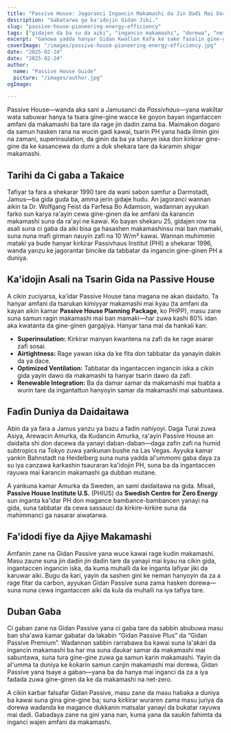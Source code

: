 ```yaml
---
title: "Passive House: Jagoranci Ingancin Makamashi da Jin Dadi Mai Dorewa"
description: "Gabatarwa ga ka'idojin Gidan Jiki."
slug: "passive-house-pioneering-energy-efficiency"
tags: ["gidajen da ba su da aiki", "ingancin makamashi", "dorewa", "net-zero"]
excerpt: "Ganowa yadda hanyar Gidan Kwallon Kafa ke sake fasalin gine-gine—ta hanyar bayar da ingantaccen jin dadin cikin gida, rage amfani da makamashi sosai, da kuma rage yawan fitar da carbon sosai, ba tare da la'akari da nau'in ginin ko yanayin ba."
coverImage: "/images/passive-house-pioneering-energy-efficiency.jpg"
date: "2025-02-24"
date: "2025-02-24"
author: 
  name: "Passive House Guide"
  picture: "/images/author.jpg"
ogImage: 

---
```

Passive House—wanda aka sani a Jamusanci da *Passivhaus*—yana wakiltar wata sabuwar hanya ta tsara gine-gine wacce ke goyon bayan ingantaccen amfani da makamashi ba tare da rage jin dadin zama ba. Maimakon dogaro da samun hasken rana na wucin gadi kawai, tsarin PH yana haɗa ilimin gini na zamani, superinsulation, da ginin da ba ya shanye iska don ƙirƙirar gine-gine da ke kasancewa da dumi a duk shekara tare da ƙaramin shigar makamashi.

## Tarihi da Ci gaba a Taƙaice

Tafiyar ta fara a shekarar 1990 tare da wani sabon samfur a Darmstadt, Jamus—ba gida guda ba, amma jerin gidaje hudu. An jagoranci wannan aikin ta Dr. Wolfgang Feist da Farfesa Bo Adamson, waɗannan ayyukan farko sun karya ra'ayin cewa gine-ginen da ke amfani da ƙarancin makamashi suna da ra'ayi ne kawai. Ko bayan shekaru 25, gidajen row na asali suna ci gaba da aiki bisa ga hasashen makamashinsu mai ban mamaki, suna nuna mafi girman nauyin zafi na 10 W/m² kawai. Wannan muhimmin mataki ya buɗe hanyar ƙirƙirar Passivhaus Institut (PHI) a shekarar 1996, wanda yanzu ke jagorantar bincike da tabbatar da ingancin gine-ginen PH a duniya.
## Ka'idojin Asali na Tsarin Gida na Passive House

A cikin zuciyarsa, ka'idar Passive House tana magana ne akan daidaito. Ta hanyar amfani da tsarukan kimiyyar makamashi mai kyau (ta amfani da kayan aikin kamar **Passive House Planning Package**, ko PHPP), masu zane suna samun ragin makamashi mai ban mamaki—har zuwa kashi 80% idan aka kwatanta da gine-ginen gargajiya. Hanyar tana mai da hankali kan:
- **Superinsulation:** Kirkirar manyan kwantena na zafi da ke rage asarar zafi sosai.
- **Airtightness:** Rage yawan iska da ke fita don tabbatar da yanayin dakin da ya dace.
- **Optimized Ventilation:** Tabbatar da ingantaccen ingancin iska a cikin gida yayin dawo da makamashi ta hanyar tsarin dawo da zafi.
- **Renewable Integration:** Ba da damar samar da makamashi mai tsabta a wurin tare da ingantattun hanyoyin samar da makamashi mai sabuntawa.

## Faɗin Duniya da Daidaitawa

Abin da ya fara a Jamus yanzu ya bazu a fadin nahiyoyi. Daga Turai zuwa Asiya, Arewacin Amurka, da Kudancin Amurka, ra'ayin Passive House an daidaita shi don dacewa da yanayi daban-daban—daga zafin zafi na humid subtropics na Tokyo zuwa yankunan bushe na Las Vegas. Ayyuka kamar yankin Bahnstadt na Heidelberg suna nuna yadda al'ummomi gaba ɗaya za su iya canzawa ƙarƙashin tsauraran ka'idojin PH, suna ba da ingantaccen rayuwa mai ƙarancin makamashi ga dubban mutane.

A yankuna kamar Amurka da Sweden, an sami daidaitawa na gida. Misali, **Passive House Institute U.S.** (PHIUS) da **Swedish Centre for Zero Energy** sun inganta ka'idar PH don magance bambance-bambancen yanayi na gida, suna tabbatar da cewa sassauci da kirkire-kirkire suna da mahimmanci ga nasarar aiwatarwa.
## Fa'idodi fiye da Ajiye Makamashi

Amfanin zane na Gidan Passive yana wuce kawai rage kudin makamashi. Masu zaune suna jin dadin jin dadin tare da yanayi mai kyau na cikin gida, ingantaccen ingancin iska, da kuma muhalli da ke inganta lafiyar jiki da karuwar aiki. Bugu da ƙari, yayin da sashen gini ke neman hanyoyin da za a rage fitar da carbon, ayyukan Gidan Passive suna zama hasken dorewa—suna nuna cewa ingantaccen aiki da kula da muhalli na iya tafiya tare.

## Duban Gaba

Ci gaban zane na Gidan Passive yana ci gaba tare da sabbin abubuwa masu ban sha'awa kamar gabatar da lakabin “Gidan Passive Plus” da “Gidan Passive Premium”. Waɗannan sabbin rarrabawa ba kawai suna la'akari da ingancin makamashi ba har ma suna ɗaukar samar da makamashi mai sabuntawa, suna tura gine-gine zuwa ga samun karin makamashi. Yayin da al'umma ta duniya ke ƙoƙarin samun canjin makamashi mai dorewa, Gidan Passive yana tsaye a gaban—yana ba da hanya mai inganci da za a iya fadada zuwa gine-ginen da ke da makamashi na net-zero.

A cikin karɓar falsafar Gidan Passive, masu zane da masu haɓaka a duniya ba kawai suna gina gine-gine ba; suna ƙirƙirar wuraren zama masu juriya da dorewa waɗanda ke magance dukkanin matsalar yanayi da bukatar rayuwa mai dadi. Gabaɗaya zane na gini yana nan, kuma yana da sauƙin fahimta da inganci wajen amfani da makamashi.
